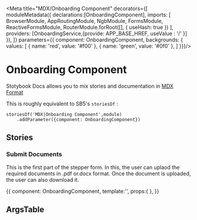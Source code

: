 

<Meta title="MDX/Onboarding Component" decorators={[
    moduleMetadata({
    declarations:[OnboardingComponent],
    imports: [
    BrowserModule,
    AppRoutingModule,
    NgbModule,
    FormsModule,
    ReactiveFormsModule,
    RouterModule.forRoot([], { useHash: true })
  ],
      providers: [OnboardingService,{provide: APP_BASE_HREF, useValue : '/' }]
    }),
]} parameters={{
    component: OnboardingComponent,
    backgrounds: {
    values: [
      { name: 'red', value: '#f00' },
      { name: 'green', value: '#0f0' },
    ]
}}}/>

# Onboarding Component 



Stotybook Docs allows you to mix stories and documentation in 
[MDX Format](https://mdxjs.com/)


This is roughly equivalent to SB5's `storiesOf` :

```
storiesOf('MDX|Onboarding Component',module)
    .addParameter({component: OnboardingComponent})

```


## Stories


### Submit Documents

This is the first part of the stepper form. In this, the user can uplaod the required 
documents in .pdf or.docx format. Once the document is uploaded, the user can also download it.

<Preview>
  <Story name="Submit Documents">{{
    component: OnboardingComponent,
    template:'<app-onboarding></app-onboarding>',
    props:{
    },
    }}    
  </Story>
</Preview>

## ArgsTable

<ArgsTable of={OnboardingComponent} />
